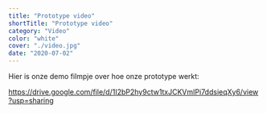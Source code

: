 ```yaml
---
title: "Prototype video"
shortTitle: "Prototype video"
category: "Video"
color: "white"
cover: "./video.jpg"
date: "2020-07-02"
---
```


Hier is onze demo filmpje over hoe onze prototype werkt:

https://drive.google.com/file/d/1I2bP2hy9ctw1txJCKVmIPi7ddsieqXy6/view?usp=sharing